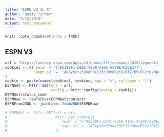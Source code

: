 ```yaml
---
title: "ESPN V3 In R"
author: "Dusty Turner"
date: "9/12/2019"
output: html_document
---
```


```r
knitr::opts_chunk$set(echo = TRUE)
```

## ESPN V3

```r
url = "http://fantasy.espn.com/apis/v3/games/ffl/seasons/2018/segments/0/leagues/1314476?view=mDraftDetail"
cookies <- c(`swid` = "{78538BF1-DE01-4269-A101-AC98E7620E27}",
             `espn_s2` =  "AEAysPn25UkePQCS33o3NmdRItXI0fZ7BhQFCcY020p8yCq0CDJGrlvuqAxjP42wn%2F8YZymuQOcG94GHEtkIIHnU7BWfQr6cpEKQXkcev7zKxEWiRf57PlIPEsWqIIm72dSmnL4dxW8TYufPzrIbiNZvtU0cYnLBV3nw1CAmc%2BGwghKIqRy7qPMCsSN13WibU5BHxVfxjkRttkE5Yd27cP8vAbndYor2P2FZrR%2BPVbRGThNIL8XuEJBw2rLmhqmc6tQA%2BGeNNh9dXrySFJHm72TY"
)
cookie <- paste(names(cookies), cookies, sep = "=", collapse = ";")
ESPNGet <- httr::GET(url = url,
                     config = httr::config(cookie = cookie))
ESPNGet$status_code
ESPNRaw <- rawToChar(ESPNGet$content)
ESPNFromJSON <- jsonlite::fromJSON(ESPNRaw)
```



```r
# ESPNGet <- httr::GET(url = url,
#                      httr::set_cookies(
#                        `swid` = "{78538BF1-DE01-4269-A101-AC98E7620E27}",
#                        `espn_s2` =  "AEAysPn25UkePQCS33o3NmdRItXI0fZ7BhQFCcY020p8yCq0CDJGrlvuqAxjP42wn%2F8YZymuQOcG94GHEtkIIHnU7BWfQr6cpEKQXkcev7zKxEWiRf57PlIPEsWqIIm72dSmnL4dxW8TYufPzrIbiNZvtU0cYnLBV3nw1CAmc%2BGwghKIqRy7qPMCsSN13WibU5BHxVfxjkRttkE5Yd27cP8vAbndYor2P2FZrR%2BPVbRGThNIL8XuEJBw2rLmhqmc6tQA%2BGeNNh9dXrySFJHm72TY"
#                      ))

```

